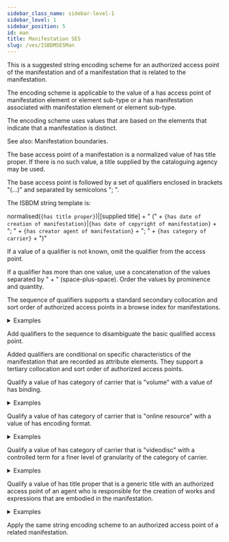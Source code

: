 ```yaml
---
sidebar_class_name: sidebar-level-1
sidebar_level: 1
sidebar_position: 5
id: man
title: Manifestation SES
slug: /ves/ISBDMSESMan
---
```


<div className="guid">

This is a suggested string encoding scheme for an authorized access point of the manifestation and of a manifestation that is related to the manifestation.

The encoding scheme is applicable to the value of a <InLink href="/docs/relationships/1234">has access point of manifestation</InLink> element or element sub-type or a <InLink href="/docs/relationships/1003">has manifestation associated with manifestation</InLink> element or element sub-type.

</div>

<div className="guid">

The encoding scheme uses values that are based on the elements that indicate that a manifestation is distinct.

See also: <InLink href="/docs/assess#p022">Manifestation boundaries</InLink>.

</div>

<div className="guid">

The base access point of a manifestation is a normalized value of <InLink href="/docs/relationships/1038">has title proper</InLink>. If there is no such value, a title supplied by the cataloguing agency may be used.

The base access point is followed by a set of qualifiers enclosed in brackets "(...)" and separated by semicolons "; ".

The ISBDM string template is:

normalised(`{has title proper}`)|[supplied title] + " (" + `{has date of creation of manifestation}`|`{has date of copyright of manifestation}` + "; " + `{has creator agent of manifestation}` + "; " + `{has category of carrier}` + ")"

If a value of a qualifier is not known, omit the qualifier from the access point.

If a qualifier has more than one value, use a concatenation of the values separated by " + " (space-plus-space). Order the values by prominence and quantity.

The sequence of qualifiers supports a standard secondary collocation and sort order of authorized access points in a browse index for manifestations.

<details>
  <summary>Examples</summary>

  | Relation | Example |
  |----------|----------|
  | has authorized access point of manifestation | "Desserte rouge 1908 (1993; Editions du Centre Pompidou; sheet)" |

  *Full example*: <InLink href="/docs/fullex/fx044">Desserte rouge 1908 (1993; Editions du Centre Pompidou; sheet)</InLink>

  ---

  | Relation | Example |
  |----------|----------|
  | has authorized access point of manifestation | "Corso delli fiumi Drino, e Boiana nella Dalmatia (1688; fletë)" |

  *Full example*: <InLink href="/docs/fullex/fx074">Corso delli fiumi Drino, e Boiana nella Dalmatia (1688; fletë)</InLink>. The publisher is not known

  ---

  | Relation | Example |
  |----------|----------|
  | has authorized access point of manifestation | "Съкровищница (2018; Народна библиотека "Св. св. Кирил и Методий"; том + компютърен диск)" |

  *Full example*: <InLink href="/docs/fullex/fx075">Съкровищница (2018; Народна библиотека "Св. св. Кирил и Методий"; том + компютърен диск)</InLink>. The manifestation has sub-units that have different categories of carrier

</details>
</div>

<div className="guid">

Add qualifiers to the sequence to disambiguate the basic qualified access point.

Added qualifiers are conditional on specific characteristics of the manifestation that are recorded as attribute elements. They support a tertiary collocation and sort order of authorized access points.

</div>

<div className="guid">

Qualify a value of <InLink href="/docs/attributes/1022">has category of carrier</InLink> that is "volume" with a value of <InLink href="/docs/attributes/1241">has binding</InLink>.

<details>
  <summary>Examples</summary>

  | Relation | Example |
  |----------|----------|
  | has authorized access point of manifestation | "Paris apartment (2022; HarperCollinsPublishers; volume; case binding)" |

  *Full example*: <InLink href="/docs/fullex/fx001">Paris apartment (2022; HarperCollinsPublishers; volume; case binding)</InLink>

  ---

  | Relation | Example |
  |----------|----------|
  | has authorized access point of manifestation | "Biographical dictionary of Scottish women (2007; Edinburgh University Press; volume; perfect binding)" |

  *Full example*: <InLink href="/docs/fullex/fx085">Biographical dictionary of Scottish women (2007; Edinburgh University Press; volume; perfect binding)</InLink>

</details>
</div>

<div className="guid">

Qualify a value of <InLink href="/docs/attributes/1022">has category of carrier</InLink> that is "online resource" with a value of <InLink href="/docs/attributes/1289">has encoding format</InLink>.

<details>
  <summary>Examples</summary>

  | Relation | Example |
  |----------|----------|
  | has authorized access point of manifestation | "Emma (1994; Project Gutenberg; online resource; plain text format)" |
  | has alternate manifestation | "Emma (1994; Project Gutenberg; online resource; HTML format)" |
  | has alternate manifestation | "Emma (1994; Project Gutenberg; online resource; EPUB3 format)" |
  | has alternate manifestation | "Emma (1994; Project Gutenberg; online resource; EPUB format)" |
  | has alternate manifestation | "Emma (1994; Project Gutenberg; online resource; Kindle format)" |

  *Full example*: <InLink href="/docs/fullex/fx046">Emma (1994; Project Gutenberg; online resource; plain text format)</InLink>

</details>
</div>

<div className="guid">

Qualify a value of <InLink href="/docs/attributes/1022">has category of carrier</InLink> that is "videodisc" with a controlled term for a finer level of granularity of the category of carrier.

<details>
  <summary>Examples</summary>

  | Relation | Example |
  |----------|----------|
  | has authorized access point of manifestation | "Einstein on the beach (2016; Opus Arte; videodisc; DVD)" |
  | has alternate manifestation | "Einstein on the beach (2016; Opus Arte; videodisc; BD)" |

  *Full example*: <InLink href="/docs/fullex/fx010">Einstein on the beach (2016; Opus Arte; videodisc; DVD)</InLink>

</details>
</div>

<div className="guid">

Qualify a value of <InLink href="/docs/relationships/1038">has title proper</InLink> that is a generic title with an authorized access point of an agent who is responsible for the creation of works and expressions that are embodied in the manifestation.

<details>
  <summary>Examples</summary>

  | Relation | Example |
  |----------|----------|
  | has authorized access point of manifestation | "Summary records (Unesco. Executive Board. 215th session; 2022; Paris) (2023; Unesco Executive Board; svezak)" |

</details>
</div>

<div className="guid">

Apply the same string encoding scheme to an authorized access point of a related manifestation.

</div>
